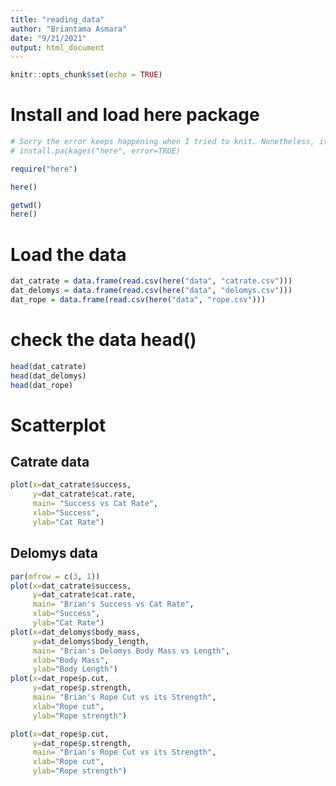 ```yaml
---
title: "reading_data"
author: "Briantama Asmara"
date: "9/21/2021"
output: html_document
---
```


```r
knitr::opts_chunk$set(echo = TRUE)
```

# Install and load here package
```r
# Sorry the error keeps happening when I tried to knit. Nonetheless, it works in my computer.
# install.packages("here", error=TRUE)
```

```r
require("here")
```

```r
here()
```

```r
getwd()
here()
```

# Load the data

```r
dat_catrate = data.frame(read.csv(here("data", "catrate.csv")))
dat_delomys = data.frame(read.csv(here("data", "delomys.csv")))
dat_rope = data.frame(read.csv(here("data", "rope.csv")))
```

# check the data head()

```r
head(dat_catrate)
head(dat_delomys)
head(dat_rope)
```
# Scatterplot
## Catrate data

```r
plot(x=dat_catrate$success,
     y=dat_catrate$cat.rate,
     main= "Success vs Cat Rate",
     xlab="Success",
     ylab="Cat Rate")
```

## Delomys data

```r
par(mfrow = c(3, 1))
plot(x=dat_catrate$success,
     y=dat_catrate$cat.rate,
     main= "Brian's Success vs Cat Rate",
     xlab="Success",
     ylab="Cat Rate")
plot(x=dat_delomys$body_mass,
     y=dat_delomys$body_length,
     main= "Brian's Delomys Body Mass vs Length",
     xlab="Body Mass",
     ylab="Body Length")
plot(x=dat_rope$p.cut,
     y=dat_rope$p.strength,
     main= "Brian's Rope Cut vs its Strength",
     xlab="Rope cut",
     ylab="Rope strength")
```
```r
plot(x=dat_rope$p.cut,
     y=dat_rope$p.strength,
     main= "Brian's Rope Cut vs its Strength",
     xlab="Rope cut",
     ylab="Rope strength")
```

